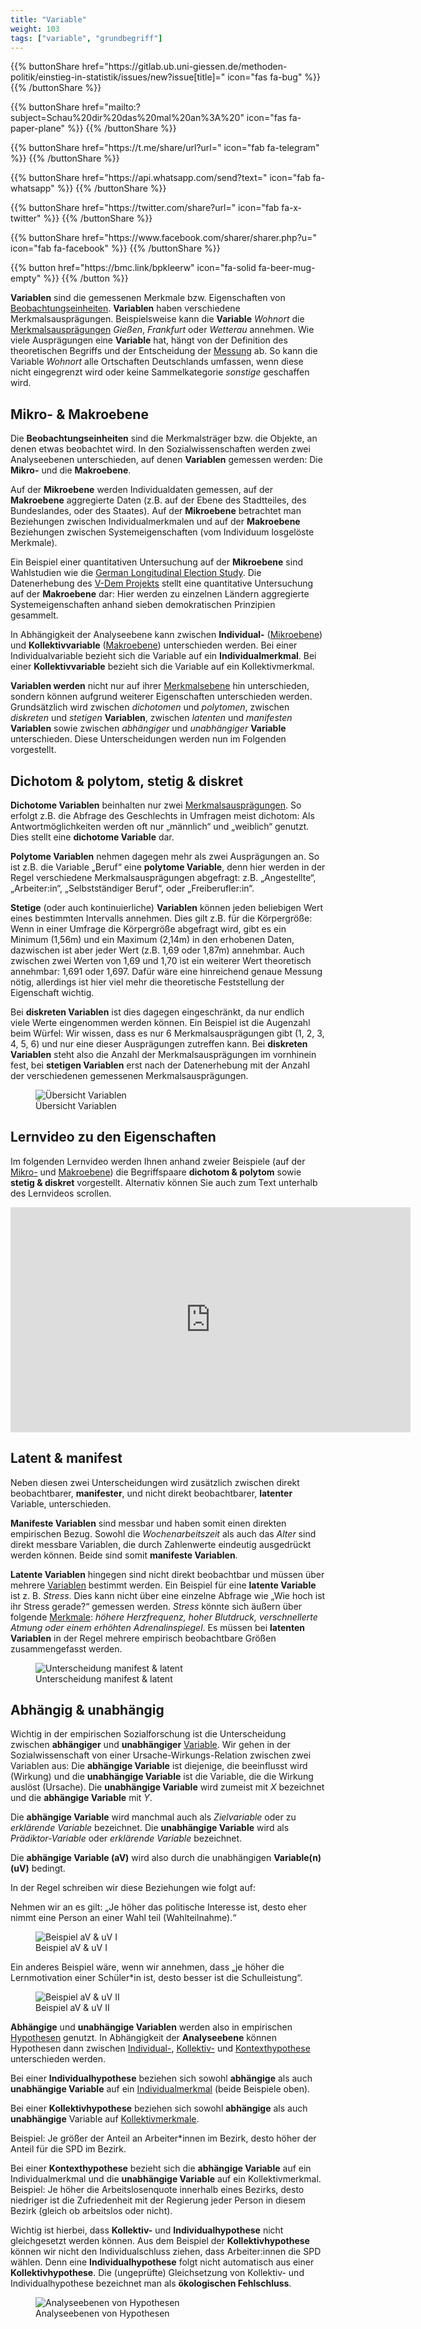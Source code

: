 ```yaml
---
title: "Variable"
weight: 103
tags: ["variable", "grundbegriff"]
---
```


{{% buttonShare href=\"https\:\/\/gitlab.ub.uni-giessen.de\/methoden-politik\/einstieg-in-statistik\/issues\/new?issue[title]=\" icon=\"fas fa-bug\" %}} {{% /buttonShare %}} 

{{% buttonShare href=\"mailto\:?subject=Schau\%20dir\%20das\%20mal\%20an\%3A\%20\" icon=\"fas fa-paper-plane\" %}} {{% /buttonShare %}}

{{% buttonShare href=\"https\:\/\/t.me\/share\/url?url=\" icon=\"fab fa-telegram\" %}} {{% /buttonShare %}}

{{% buttonShare href=\"https\:\/\/api.whatsapp.com\/send?text=\" icon=\"fab fa-whatsapp\" %}} {{% /buttonShare %}}

{{% buttonShare href=\"https\:\/\/twitter.com\/share?url=\" icon=\"fab fa-x-twitter\" %}} {{% /buttonShare %}}

{{% buttonShare href=\"https\:\/\/www.facebook.com\/sharer\/sharer.php?u=\" icon=\"fab fa-facebook\" %}} {{% /buttonShare %}}

{{% button href=\"https\:\/\/bmc.link\/bpkleerw\" icon=\"fa-solid fa-beer-mug-empty\" %}} {{% /button %}}

**Variablen** sind die gemessenen Merkmale bzw. Eigenschaften von [Beobachtungseinheiten](../../glossar/beobachtungseinheit/index.html). **Variablen** haben verschiedene Merkmalsausprägungen. Beispielsweise kann die **Variable** *Wohnort* die [Merkmalsausprägungen](../../glossar/merkmalsauspraegung/index.html) *Gießen*, *Frankfurt* oder *Wetterau* annehmen. Wie viele Ausprägungen eine **Variable** hat, hängt von der Definition des theoretischen Begriffs und der Entscheidung der [Messung](../../glossar/messung/index.html) ab. So kann die Variable *Wohnort* alle Ortschaften Deutschlands umfassen, wenn diese nicht eingegrenzt wird oder keine Sammelkategorie *sonstige* geschaffen wird.

## Mikro- & Makroebene
Die **Beobachtungseinheiten** sind die Merkmalsträger bzw. die Objekte, an denen etwas beobachtet wird. In den Sozialwissenschaften werden zwei Analyseebenen unterschieden, auf denen **Variablen** gemessen werden: Die **Mikro-** und die **Makroebene**.

Auf der **Mikroebene** werden Individualdaten gemessen, auf der **Makroebene** aggregierte Daten (z.B. auf der Ebene des Stadtteiles, des Bundeslandes, oder des Staates). Auf der **Mikroebene** betrachtet man Beziehungen zwischen Individualmerkmalen und auf der **Makroebene** Beziehungen zwischen Systemeigenschaften (vom Individuum losgelöste Merkmale).

Ein Beispiel einer quantitativen Untersuchung auf der **Mikroebene** sind Wahlstudien wie die [German Longitudinal Election Study](https://gles.eu/). Die Datenerhebung des [V-Dem Projekts](http://www.v-dem.net/en/about/) stellt eine quantitative Untersuchung auf der **Makroebene** dar: Hier werden zu einzelnen Ländern aggregierte Systemeigenschaften anhand sieben demokratischen Prinzipien gesammelt.

In Abhängigkeit der Analyseebene kann zwischen **Individual-** ([Mikroebene](../../glossar/mikroebene/index.html)) und **Kollektivvariable** ([Makroebene](../../glossar/makroebene/index.html)) unterschieden werden. Bei einer Individualvariable bezieht sich die Variable auf ein **Individualmerkmal**. Bei einer **Kollektivvariable** bezieht sich die Variable auf ein Kollektivmerkmal.

**Variablen werden** nicht nur auf ihrer [Merkmalsebene](../../glossar/merkmalsebene/index.html) hin unterschieden, sondern können aufgrund weiterer Eigenschaften unterschieden werden. Grundsätzlich wird zwischen *dichotomen* und *polytomen*, zwischen *diskreten* und *stetigen* **Variablen**, zwischen *latenten* und *manifesten* **Variablen** sowie zwischen *abhängiger* und *unabhängiger* **Variable** unterschieden. Diese Unterscheidungen werden nun im Folgenden vorgestellt.

## Dichotom & polytom, stetig & diskret

**Dichotome Variablen** beinhalten nur zwei [Merkmalsausprägungen](../../glossar/merkmalsauspraegung/index.html). So erfolgt z.B. die Abfrage des Geschlechts in Umfragen meist dichotom: Als Antwortmöglichkeiten werden oft nur „männlich“ und „weiblich“ genutzt. Dies stellt eine **dichotome Variable** dar.

**Polytome Variablen** nehmen dagegen mehr als zwei Ausprägungen an. So ist z.B. die Variable „Beruf“ eine **polytome Variable**, denn hier werden in der Regel verschiedene Merkmalsausprägungen abgefragt: z.B. „Angestellte“, „Arbeiter:in“, „Selbstständiger Beruf“, oder „Freiberufler:in“.

**Stetige** (oder auch kontinuierliche) **Variablen** können jeden beliebigen Wert eines bestimmten Intervalls annehmen. Dies gilt z.B. für die Körpergröße: Wenn in einer Umfrage die Körpergröße abgefragt wird, gibt es ein Minimum (1,56m) und ein Maximum (2,14m) in den erhobenen Daten, dazwischen ist aber jeder Wert (z.B. 1,69 oder 1,87m) annehmbar. Auch zwischen zwei Werten von 1,69 und 1,70 ist ein weiterer Wert theoretisch annehmbar: 1,691 oder 1,697. Dafür wäre eine hinreichend genaue Messung nötig, allerdings ist hier viel mehr die theoretische Feststellung der Eigenschaft wichtig.

Bei **diskreten Variablen** ist dies dagegen eingeschränkt, da nur endlich viele Werte eingenommen werden können. Ein Beispiel ist die Augenzahl beim Würfel: Wir wissen, dass es nur 6 Merkmalsausprägungen gibt (1, 2, 3, 4, 5, 6) und nur eine dieser Ausprägungen zutreffen kann. Bei **diskreten Variablen** steht also die Anzahl der Merkmalsausprägungen im vornhinein fest, bei **stetigen Variablen** erst nach der Datenerhebung mit der Anzahl der verschiedenen gemessenen Merkmalsausprägungen.

![Übersicht Variablen](../images/dichotom-polytom.png)

## Lernvideo zu den Eigenschaften

Im folgenden Lernvideo werden Ihnen anhand zweier Beispiele (auf der [Mikro-](../../glossar/mikroebene/index.html) und [Makroebene](../../glossar/makroebene/index.html)) die Begriffspaare **dichotom & polytom** sowie **stetig & diskret** vorgestellt. Alternativ können Sie auch zum Text unterhalb des Lernvideos scrollen.

<center>

<iframe src="https://flash.uni-giessen.de/vod/4601fe88f095f18ef657ac61431e764b.mp4"  width="640" height="360" frameborder="0" allow="autoplay; fullscreen; picture-in-picture" allowfullscreen referrerpolicy="noreferrer"></iframe>

</center>

## Latent & manifest
Neben diesen zwei Unterscheidungen wird zusätzlich zwischen direkt beobachtbarer, **manifester**, und nicht direkt beobachtbarer, **latenter** Variable, unterschieden.

**Manifeste Variablen** sind messbar und haben somit einen direkten empirischen Bezug. Sowohl die *Wochenarbeitszeit* als auch das *Alter* sind direkt messbare Variablen, die durch Zahlenwerte eindeutig ausgedrückt werden können. Beide sind somit **manifeste Variablen**.

**Latente Variablen** hingegen sind nicht direkt beobachtbar und müssen über mehrere [Variablen](../../glossar/variable/index.html) bestimmt werden. Ein Beispiel für eine **latente Variable** ist z. B. *Stress*. Dies kann nicht über eine einzelne Abfrage wie „Wie hoch ist ihr Stress gerade?“ gemessen werden. *Stress* könnte sich äußern über folgende [Merkmale](../../glossar/merkmal/index.html): *höhere Herzfrequenz, hoher Blutdruck, verschnellerte Atmung oder einem erhöhten Adrenalinspiegel*. Es müssen bei **latenten Variablen** in der Regel mehrere empirisch beobachtbare Größen zusammengefasst werden.

![Unterscheidung manifest & latent](../images/manifest-latent.png)

## Abhängig & unabhängig 

Wichtig in der empirischen Sozialforschung ist die Unterscheidung zwischen **abhängiger** und **unabhängiger** [Variable](../../glossar/variable/index.html). Wir gehen in der Sozialwissenschaft von einer Ursache-Wirkungs-Relation zwischen zwei Variablen aus: Die **abhängige Variable** ist diejenige, die beeinflusst wird (Wirkung) und die **unabhängige Variable** ist die Variable, die die Wirkung auslöst (Ursache). Die **unabhängige Variable** wird zumeist mit $X$ bezeichnet und die **abhängige Variable** mit $Y$.

Die **abhängige Variable** wird manchmal auch als *Zielvariable* oder zu *erklärende Variable* bezeichnet. Die **unabhängige Variable** wird als *Prädiktor-Variable* oder *erklärende Variable* bezeichnet.

Die **abhängige Variable (aV)** wird also durch die unabhängigen **Variable(n) (uV)** bedingt.

In der Regel schreiben wir diese Beziehungen wie folgt auf:

Nehmen wir an es gilt: „Je höher das politische Interesse ist, desto eher nimmt eine Person an einer Wahl teil (Wahlteilnahme).“

![Beispiel aV & uV I](../images/uv-av.png)

Ein anderes Beispiel wäre, wenn wir annehmen, dass „je höher die Lernmotivation einer Schüler*in ist, desto besser ist die Schulleistung“.

![Beispiel aV & uV II](../images/uv-av2.png)

**Abhängige** und **unabhängige Variablen** werden also in empirischen [Hypothesen](../../glossar/hypothese/index.html) genutzt. In Abhängigkeit der **Analyseebene** können Hypothesen dann zwischen [Individual-](../../glossar/individualhypothese/index.html), [Kollektiv-](../../glossar/kollektivhypothese/index.html) und [Kontexthypothese](../../glossar/kontexthypothese/index.html) unterschieden werden.

Bei einer **Individualhypothese** beziehen sich sowohl **abhängige** als auch **unabhängige Variable** auf ein [Individualmerkmal](../../glossar/merkmalsebene/index.html) (beide Beispiele oben).

Bei einer **Kollektivhypothese** beziehen sich sowohl **abhängige** als auch **unabhängige** Variable auf [Kollektivmerkmale](../../glossar/merkmalsebene/index.html).

Beispiel: Je größer der Anteil an Arbeiter*innen im Bezirk, desto höher der Anteil für die SPD im Bezirk.

Bei einer **Kontexthypothese** bezieht sich die **abhängige Variable** auf ein Individualmerkmal und die **unabhängige Variable** auf ein Kollektivmerkmal.
Beispiel: Je höher die Arbeitslosenquote innerhalb eines Bezirks, desto niedriger ist die Zufriedenheit mit der Regierung jeder Person in diesem Bezirk (gleich ob arbeitslos oder nicht).

Wichtig ist hierbei, dass **Kollektiv-** und **Individualhypothese** nicht gleichgesetzt werden können. Aus dem Beispiel der **Kollektivhypothese** können wir nicht den Individualschluss ziehen, dass Arbeiter:innen die SPD wählen. Denn eine **Individualhypothese** folgt nicht automatisch aus einer **Kollektivhypothese**. Die (ungeprüfte) Gleichsetzung von Kollektiv- und Individualhypothese bezeichnet man als **ökologischen Fehlschluss**.

![Analyseebenen von Hypothesen](../images/coleman.png)
